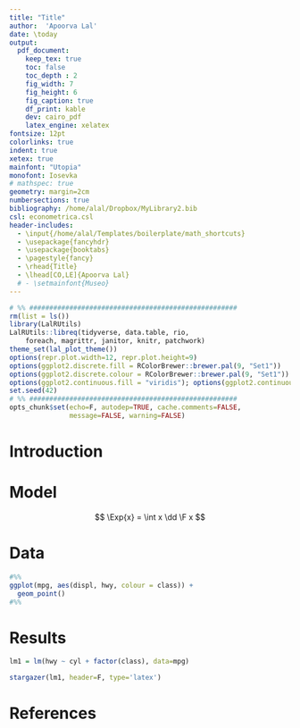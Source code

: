 ```yaml
---
title: "Title"
author:  'Apoorva Lal'
date: \today
output:
  pdf_document:
    keep_tex: true
    toc: false
    toc_depth : 2
    fig_width: 7
    fig_height: 6
    fig_caption: true
    df_print: kable
    dev: cairo_pdf
    latex_engine: xelatex
fontsize: 12pt
colorlinks: true
indent: true
xetex: true
mainfont: "Utopia"
monofont: Iosevka
# mathspec: true
geometry: margin=2cm
numbersections: true
bibliography: /home/alal/Dropbox/MyLibrary2.bib
csl: econometrica.csl
header-includes:
  - \input{/home/alal/Templates/boilerplate/math_shortcuts}
  - \usepackage{fancyhdr}
  - \usepackage{booktabs}
  - \pagestyle{fancy}
  - \rhead{Title}
  - \lhead[CO,LE]{Apoorva Lal}
  # - \setmainfont{Museo}
---
```


```r
# %% ####################################################
rm(list = ls())
library(LalRUtils)
LalRUtils::libreq(tidyverse, data.table, rio,
    foreach, magrittr, janitor, knitr, patchwork)
theme_set(lal_plot_theme())
options(repr.plot.width=12, repr.plot.height=9)
options(ggplot2.discrete.fill = RColorBrewer::brewer.pal(9, "Set1"))
options(ggplot2.discrete.colour = RColorBrewer::brewer.pal(9, "Set1"))
options(ggplot2.continuous.fill = "viridis"); options(ggplot2.continuous.colour = "viridis")
set.seed(42)
# %% ####################################################
opts_chunk$set(echo=F, autodep=TRUE, cache.comments=FALSE,
               message=FALSE, warning=FALSE)
```

# Introduction

# Model

$$
\Exp{x} = \int x \dd \F x
$$

# Data

```r
#%%
ggplot(mpg, aes(displ, hwy, colour = class)) +
  geom_point()
#%%
```

# Results

```r
lm1 = lm(hwy ~ cyl + factor(class), data=mpg)
```

```r
stargazer(lm1, header=F, type='latex')
```

# References

<div id="refs"></div>

\newpage
